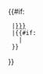 {{#if:{{{2|}}}
  |[[{{{2}}}|<span style="color:#{{#invoke:Sports color|color|sport=baseball|{{{1}}}|4}}">{{{3|{{{2}}}}}}</span>]]
  |{{#if:{{{1|}}}
    |[[{{{1}}}|<span style="color:#{{#invoke:Sports color|color|sport=baseball|{{{1}}}|4}}">{{{1}}}</span>]]
  }}
}}<noinclude>
{{documentation}} 
</noinclude>